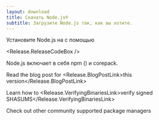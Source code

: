 ```yaml
---
layout: download
title: Скачать Node.js®️
subtitle: Загрузите Node.js так, как вы хотите.
---
```


<section>
  Установите Node.js <Release.VersionDropdown /> на  <Release.OperatingSystemDropdown /> с помощью <Release.PlatformDropdown />

  <Release.ReleaseCodeBox />
</section>

<section>
  Node.js включает в себя <LinkWithArrow href="https://npmjs.com">npm</LinkWithArrow> (<Release.NpmVersion />) и corepack.

  Read the blog post for <Release.BlogPostLink>this version</Release.BlogPostLink>

  Learn how to <Release.VerifyingBinariesLink>verify signed SHASUMS</Release.VerifyingBinariesLink>

  Check out other community supported <LinkWithArrow href="/download/package-manager/all">package managers</LinkWithArrow>
</section>
